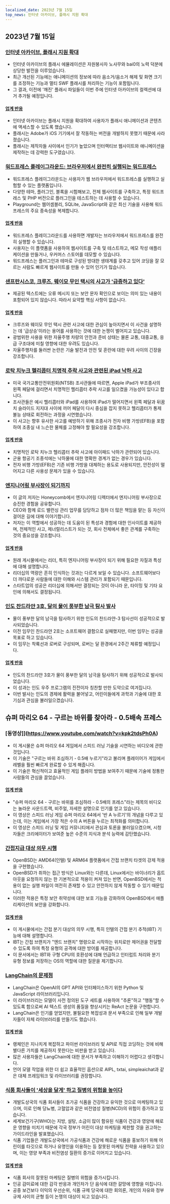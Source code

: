 ```yaml
---
localized_date: 2023년 7월 15일
top_news: 인터넷 아카이브, 플래시 지원 확대
---
```




<CallToAction />

<Steps>

## 2023년 7월 15일

### [인터넷 아카이브, 플래시 지원 확대](https://mastodon.archive.org/@textfiles/110697893762381822)

- 인터넷 아카이브의 플래시 에뮬레이션은 자원봉사자 노사무와 bai0의 노력 덕분에 상당한 발전을 이루었습니다.
- 최근 개선된 기능에는 애니메이션의 정보에 따라 음소거/음소거 해제 및 화면 크기를 조정하는 기능과 멀티 SWF 플래시를 처리하는 기능이 포함됩니다.
- 그 결과, 이전에 '깨진' 플래시 파일들이 이번 주에 인터넷 아카이브의 컬렉션에 대거 추가될 예정입니다.

#### [업계 반응](http://news.ycombinator.com/item?id=36728745)

- 인터넷 아카이브는 플래시 지원을 확대하여 사용자가 플래시 애니메이션과 콘텐츠에 액세스할 수 있도록 했습니다.
- 플래시는 Adobe가 iOS 기기에서 잘 작동하는 버전을 개발하지 못했기 때문에 사라졌습니다.
- 플래시는 제작자들 사이에서 인기가 높았으며 인터랙티브 웹사이트와 애니메이션을 제작하는 데 강력한 도구였습니다.

### [워드프레스 플레이그라운드: 브라우저에서 완전히 실행되는 워드프레스](https://developer.wordpress.org/playground/)

- 워드프레스 플레이그라운드는 사용자가 웹 브라우저에서 워드프레스를 실행하고 실험할 수 있는 플랫폼입니다.
- 다양한 테마, 플러그인, 블록을 시험해보고, 전체 웹사이트를 구축하고, 특정 워드프레스 및 PHP 버전으로 플러그인을 테스트하는 데 사용할 수 있습니다.
- Playground는 웹어셈블리, SQLite, JavaScript와 같은 최신 기술을 사용해 워드프레스의 주요 종속성을 복제합니다.

#### [업계 반응](http://news.ycombinator.com/item?id=36726593)

- 워드프레스 플레이그라운드를 사용하면 개발자는 브라우저에서 워드프레스를 완전히 실행할 수 있습니다.
- 사용자는 이 플랫폼을 사용하여 웹사이트를 구축 및 테스트하고, 메모 작성 애플리케이션을 만들거나, 우커머스 스토어를 데모할 수 있습니다.
- 워드프레스는 플러그인과 테마로 구성된 방대한 생태계를 갖추고 있어 코딩을 잘 모르는 사람도 빠르게 웹사이트를 만들 수 있어 인기가 많습니다.

### [샌프란시스코, 크루즈, 웨이모 무인 택시의 사고가 '급증하고 있다'](https://www.sfchronicle.com/sf/article/driverless-taxi-cruise-waymo-18157172.php)

- 제공된 텍스트에는 오류 메시지 또는 보안 문자 확인으로 보이는 의미 있는 내용이 포함되어 있지 않습니다. 따라서 요약할 핵심 사항이 없습니다.

#### [업계 반응](http://news.ycombinator.com/item?id=36726219)

- 크루즈와 웨이모 무인 택시 관련 사고에 대한 관심이 높아지면서 이 사건을 설명하는 데 '급상승'이라는 용어를 사용하는 것에 대한 논쟁이 벌어지고 있습니다.
- 광범위한 사용을 위한 자율주행 차량의 안전과 준비 상태는 물론 교통, 대중교통, 응급 구조대에 미칠 영향에 대한 우려도 있습니다.
- 자율주행차를 둘러싼 논란은 기술 발전과 안전 및 혼란에 대한 우려 사이의 긴장을 강조합니다.

### [로탁 치누크 헬리콥터 치명적 추락 사고와 관련된 iPad 낙하 사고](https://verticalmag.com/news/dropped-ipad-implicated-in-fatal-chinook-helicopter-crash/)

- 미국 국가교통안전위원회(NTSB) 조사관들에 따르면, Apple iPad가 부조종사의 왼쪽 페달에 걸리면서 치명적인 헬리콥터 추락 사고를 일으켰을 가능성이 있다고 합니다.
- 조사관들은 예시 헬리콥터와 iPad를 사용하여 iPad가 떨어지면서 왼쪽 페달과 뒤꿈치 슬라이드 지지대 사이에 끼어 페달이 다시 중심을 잡지 못하고 헬리콥터가 통제 불능 상태로 회전하는 과정을 시연했습니다.
- 이 사고는 향후 유사한 사고를 예방하기 위해 조종사가 전자 비행 가방(EFB)을 포함하여 조종실 내 느슨한 물체를 고정해야 할 필요성을 강조합니다.

#### [업계 반응](http://news.ycombinator.com/item?id=36724736)

- 치명적인 로탁 치누크 헬리콥터 추락 사고에 아이패드 낙하가 관련되어 있습니다.
- 군용 항공기 조종석에는 낙하물에 대한 명확한 경계가 없는 경우가 있습니다.
- 전자 비행 가방(EFB)은 기존 비행 가방을 대체하는 용도로 사용되지만, 안전성이 떨어지고 다른 사용성 문제가 있을 수 있습니다.

### [엔지니어링 부사장이 되기까지](https://www.honeycomb.io/blog/becoming-vp-of-engineering-pt1)

- 이 글의 저자는 Honeycomb에서 엔지니어링 디렉터에서 엔지니어링 부사장으로 승진한 경험을 공유합니다.
- CEO와 함께 로드 밸런싱 관리 업무를 담당하고 점차 더 많은 책임을 맡는 등 자신이 걸어온 길에 대해 이야기합니다.
- 저자는 이 역할에서 성공하는 데 도움이 된 특성과 경험에 대한 인사이트를 제공하며, 전체적인 사고, 제너럴리스트가 되는 것, 회사 전체에서 좋은 관계를 구축하는 것의 중요성을 강조합니다.

#### [업계 반응](http://news.ycombinator.com/item?id=36721080)

- 원래 게시물에서는 리더, 특히 엔지니어링 부사장이 되기 위해 필요한 자질과 특성에 대해 설명합니다.
- 리더십의 역량은 흔히 인식하는 것과는 다르게 보일 수 있습니다. 소프트웨어보다 더 까다로운 사람들에 대한 이해와 시스템 관리가 포함되기 때문입니다.
- 스타트업의 성공은 리더십에 의해서만 결정되는 것이 아니라 운, 타이밍 및 기타 요인에 의해서도 결정됩니다.

### [인도 찬드라얀 3호, 달의 물이 풍부한 남극 탐사 발사](https://www.newscientist.com/article/2382565-indias-chandrayaan-3-launches-to-explore-moons-water-rich-south-pole/)

- 물이 풍부한 달의 남극을 탐사하기 위한 인도의 찬드라얀-3 탐사선이 성공적으로 발사되었습니다.
- 이전 임무인 찬드라얀 2호는 소프트웨어 결함으로 실패했지만, 이번 임무는 성공을 목표로 하고 있습니다.
- 이 임무는 착륙선과 로버로 구성되며, 로버는 달 환경에서 2주간 체류할 예정입니다.

#### [업계 반응](http://news.ycombinator.com/item?id=36721517)

- 인도의 찬드라얀 3호가 물이 풍부한 달의 남극을 탐사하기 위해 성공적으로 발사되었습니다.
- 이 성과는 인도 우주 프로그램의 진전이자 칭찬할 만한 도약으로 여겨집니다.
- 이번 발사는 인도의 경제에 활력을 불어넣고, 어린이들에게 과학과 기술에 대한 호기심과 관심을 불러일으켰습니다.

## 슈퍼 마리오 64 - 구르는 바위를 찾아라 - 0.5배속 프레스

### [동영상]](https://www.youtube.com/watch?v=kpk2tdsPh0A)

- 이 게시물은 슈퍼 마리오 64 게임에서 스피드 러닝 기술을 시연하는 비디오에 관한 것입니다.
- 이 기술은 "구르는 바위 조심하기 - 0.5배 누르기"라고 불리며 플레이어가 게임에서 레벨을 훨씬 빠르게 완료할 수 있게 해줍니다.
- 이 기술은 혁신적이고 효율적인 게임 플레이 방법을 보여주기 때문에 기술에 정통한 사람들의 관심을 끌었습니다.

#### [업계 반응](http://news.ycombinator.com/item?id=36725472)

- "슈퍼 마리오 64 - 구르는 바위를 조심하라 - 0.5배의 프레스"라는 제목의 비디오는 놀라운 사운드트랙, 비주얼, 자세한 설명으로 인기를 얻고 있습니다.
- 이 영상은 스피드 러닝 게임 슈퍼 마리오 64에서 '반 A 누르기'의 개념을 다루고 있는데, 이는 게임에서 가장 적은 수의 A 버튼을 누르는 최적화를 의미합니다.
- 이 영상은 스피드 러닝 및 게임 커뮤니티에서 관심과 토론을 불러일으켰으며, 시청자들은 크리에이터가 보여준 높은 수준의 지식과 분석 능력에 감탄했습니다.

### [간접지급 대상 의무 시행](https://undeadly.org/cgi?action=article;sid=20230714121907)

- OpenBSD는 AMD64(인텔) 및 ARM64 플랫폼에서 간접 브랜치 타겟의 강제 적용을 구현했습니다.
- OpenBSD가 취하는 접근 방식은 Linux와는 다른데, Linux에서는 바이너리가 옵트아웃을 요청하지 않는 한 기본적으로 적용이 켜져 있는 반면, OpenBSD에서는 적용이 없는 실행 파일이 여전히 존재할 수 있고 안전하지 않게 작동할 수 있기 때문입니다.
- 이러한 적용은 특정 보안 취약성에 대한 보호 기능을 강화하여 OpenBSD에서 애플리케이션의 보안을 강화합니다.

#### [업계 반응](http://news.ycombinator.com/item?id=36722823)

- 이 게시물에서는 간접 분기 대상의 의무 시행, 특히 인텔의 간접 분기 추적(IBT) 기능에 대해 설명합니다.
- IBT는 간접 브랜치가 "엔드 브랜치" 명령으로 시작하는 위치로만 제어권을 전달할 수 있도록 하여 특정 유형의 공격에 대한 방어를 제공합니다.
- 이 문서에서는 IBT와 구형 CPU의 호환성에 대해 언급하고 인터럽트 처리와 분기 유형 정보를 저장하는 OS의 역할에 대한 질문을 제기합니다.

### [LangChain의 문제점](https://minimaxir.com/2023/07/langchain-problem/)

- LangChain은 OpenAI의 GPT API와 인터페이스하기 위한 Python 및 JavaScript 라이브러리입니다.
- 이 라이브러리는 모델이 사전 정의된 도구 세트를 사용하여 "추론"하고 "행동"할 수 있도록 함으로써 AI 텍스트 생성의 품질을 향상시키는 ReAct 논문을 구현합니다.
- LangChain은 인기를 얻었지만, 불필요한 복잡성과 문서 부족으로 인해 일부 개발자들이 자체 라이브러리를 만들기도 했습니다.

#### [업계 반응](http://news.ycombinator.com/item?id=36725982)

- 랭체인은 지나치게 복잡하고 파이썬 라이브러리 및 API로 직접 코딩하는 것에 비해 별다른 가치를 제공하지 못한다는 비판을 받고 있습니다.
- 많은 사용자들은 LangChain에 대한 문서가 부족하고 이해하기 어렵다고 생각합니다.
- 언어 모델 작업을 위한 더 쉽고 효율적인 옵션으로 AIPL, txtai, simpleaichat과 같은 대체 프레임워크 및 라이브러리를 권장합니다.

### [식품 회사들이 '세상을 달게' 하고 질병의 위험을 높이다](https://www.theguardian.com/global-development/2023/jul/14/how-food-companies-sweetened-the-world-and-increased-the-risk-of-disease-acc)

- 개발도상국의 식품 회사들이 초가공 식품을 건강하고 유익한 것으로 마케팅하고 있으며, 이로 인해 당뇨병, 고혈압과 같은 비전염성 질병(NCD)의 위험이 증가하고 있습니다.
- 세계보건기구(WHO)는 지방, 설탕, 소금이 많이 함유된 식품이 건강과 영양에 해로운 영향을 미치기 때문에 각국 정부가 어린이 대상 마케팅을 제한할 것을 권고하는 가이드라인을 발표했습니다.
- 식품 기업들은 개발도상국에서 가공식품과 건강에 해로운 식품을 홍보하기 위해 어린이를 타깃으로 하거나 유명인을 이용하는 등 잘못된 마케팅 전략을 사용하고 있으며, 이는 영양 부족과 비전염성 질환의 증가로 이어지고 있습니다.

#### [업계 반응](http://news.ycombinator.com/item?id=36729757)

- 식품 회사의 잘못된 마케팅은 질병의 위험을 증가시킵니다.
- 인공 감미료에 대한 감각 반응과 개인차가 단 음식에 대한 갈망에 영향을 미칩니다.
- 공중 보건보다 이익의 우선순위, 식품 규제 당국에 대한 회의론, 개인의 자유와 정부 규제 사이의 균형 등이 논쟁의 대상이 되고 있습니다.

</Steps>
